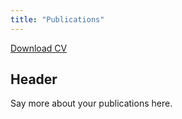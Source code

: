 ```yaml
---
title: "Publications"
---
```


<a href="CV.pdf#" class="download" title="Download CV as PDF">Download CV</a>			

## Header

Say more about your publications here.